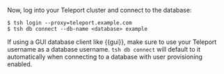 Now, log into your Teleport cluster and connect to the database:

```code
$ tsh login --proxy=teleport.example.com
$ tsh db connect --db-name <database> example
```

If using a GUI database client like {{gui}}, make sure to use your Teleport
username as a database username. `tsh db connect` will default to it
automatically when connecting to a database with user provisioning enabled.
